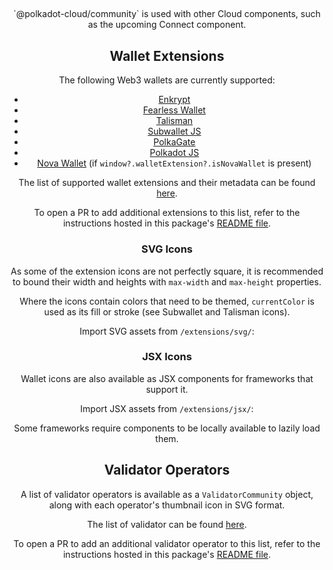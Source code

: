 
<Header
  title="Web3 Extension Assets"
  subtitle="A list of popular Web3 wallet extensions with metadata and icons."
  npm={props.npm}
/>

##

<Note>
`@polkadot-cloud/community` is used with other Cloud components, such as the upcoming Connect component.
</Note>

##

## Wallet Extensions

The following Web3 wallets are currently supported:

- <a href="https://enkrypt.com" target="_blank" rel="noreferrer">Enkrypt</a>
- <a href="https://fearlesswallet.io" target="_blank" rel="noreferrer">Fearless Wallet</a>
- <a href="https://talisman.xyz" target="_blank" rel="noreferrer">Talisman</a>
- <a href="https://subwallet.app" target="_blank" rel="noreferrer">Subwallet JS</a>
- <a href="https://polkagate.xyz" target="_blank" rel="noreferrer">PolkaGate</a>
- <a href="https://polkadot.js.org/extension" target="_blank" rel="noreferrer"> Polkadot JS</a>
- <a href="https://novawallet.io" target="_blank" rel="noreferrer">Nova Wallet</a> (if `window?.walletExtension?.isNovaWallet` is present)

The list of supported wallet extensions and their metadata can be found <a href="https://github.com/paritytech/polkadot-cloud/blob/main/packages/community/lib/extensions/index.tsx" target="_blank" rel="noreferrer">here</a>.

<Note>
To open a PR to add additional extensions to this list, refer to the instructions hosted in this package's <a href="https://github.com/paritytech/polkadot-cloud/tree/main/packages/community#adding-web-extension-wallets" target="_blank" rel="noreferrer">README file</a>.
</Note>

### SVG Icons

As some of the extension icons are not perfectly square, it is recommended to bound their width and heights with `max-width` and `max-height` properties.

Where the icons contain colors that need to be themed, `currentColor` is used as its fill or stroke (see Subwallet and Talisman icons).

Import SVG assets from `/extensions/svg/`:

<ExtensionsSvg />

### JSX Icons

Wallet icons are also available as JSX components for frameworks that support it.

Import JSX assets from `/extensions/jsx/`:

<ExtensionsJsx />

<Note>
Some frameworks require components to be locally available to lazily load them.
</Note>

## Validator Operators

A list of validator operators is available as a `ValidatorCommunity` object, along with each operator's thumbnail icon in SVG format.

<ValidatorOperator />

The list of validator can be found <a href="https://github.com/paritytech/polkadot-cloud/blob/main/packages/community/lib/validators/index.ts" target="_blank" rel="noreferrer">here</a>.

<Note>
To open a PR to add an additional validator operator to this list, refer to the instructions hosted in this package's <a href="https://github.com/paritytech/polkadot-cloud/tree/main/packages/community#adding-validator-operators" target="_blank" rel="noreferrer">README file</a>.
</Note>